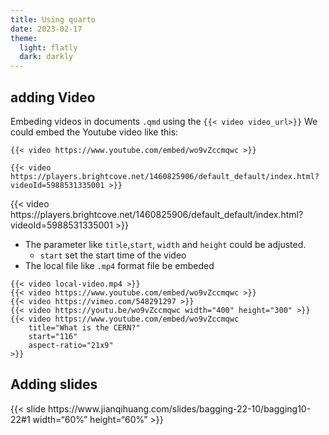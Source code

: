 ```yaml
---
title: Using quarto
date: 2023-02-17
theme:
  light: flatly
  dark: darkly
---
```


## adding Video 
Embeding videos in documents `.qmd` using the `{{< video video_url>}}`
We could embed the Youtube video like this:

```{}
{{< video https://www.youtube.com/embed/wo9vZccmqwc >}}
```

```{}
{{< video https://players.brightcove.net/1460825906/default_default/index.html?videoId=5988531335001 >}}
```

{{< video https://players.brightcove.net/1460825906/default_default/index.html?videoId=5988531335001 >}}


- The parameter like `title`,`start`, `width` and `height` could be adjusted.
    - `start` set the start time of the video
- The local file like `.mp4` format file be embeded 


```{}
{{< video local-video.mp4 >}}
{{< video https://www.youtube.com/embed/wo9vZccmqwc >}}
{{< video https://vimeo.com/548291297 >}}
{{< video https://youtu.be/wo9vZccmqwc width="400" height="300" >}}
{{< video https://www.youtube.com/embed/wo9vZccmqwc
    title="What is the CERN?"
    start="116"
    aspect-ratio="21x9" 
>}}
```



## Adding slides 

{{< slide https://www.jianqihuang.com/slides/bagging-22-10/bagging10-22#1 width="60%" height="60%" >}}
